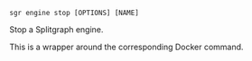 
```sgr engine stop [OPTIONS] [NAME]```

Stop a Splitgraph engine.

This is a wrapper around the corresponding Docker command.
